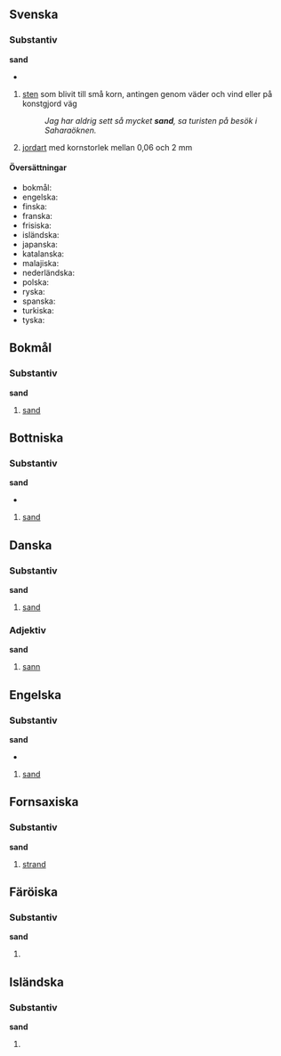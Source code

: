 {{se även|sanð}}
{{wikipedia}}

==Svenska==
===Substantiv===
{{sv-subst-n-oräkn}}
'''sand'''
*{{uttal|sv|enkel=sand|ipa=sand}}
#[[sten]] som blivit till små korn, antingen genom väder och vind eller på konstgjord väg
#:''Jag har aldrig sett så mycket '''sand''', sa turisten på besök i Saharaöknen.''
#{{tagg|geologi}} [[jordart]] med kornstorlek mellan 0,06 och 2 mm
:{{avgränsare}}
:{{etymologi|Av {{härledning|sv|gmq-fsv|sander}}, av {{härledning|sv|non|sandr}}, av urgermanska *''sanda(z)''. Besläktat med isländska ''[[sandur#Isländska|sandur]]'', norska ''[[#Norska|sand]]'' fornengelska ''[[#Fornengelska|sand]]'' (engelska ''[[#Engelska|sand]]''), fornhögtyska ''[[sant#Fornhögtyska|sant]]'' (tyska ''[[Sand#Tyska|Sand]]''). Ytterst av urindoeuropeiska *''sam(a)dho-'', motsvarande grekiska [[ἄμαθος]], ''amathos'', "sand"; troligen en uttalsförenkling av *''bhsam(a)dho-'', av roten *''bhes-'', med rotbetydelsen "att [[krossa]]", "att gnugga". Härigenom besläktat med latin ''[[sabulum]]'', grekiska [[ψάμμος]], ''psammos'' (varav ''[[psammit]]''), båda "sand", och sanskrit ''bhas'', "sönderkrossa".}}
:{{sammansättningar|[[fogsand]], [[kabelsand]], [[kattsand]], [[kvartssand]], [[kvicksand]], [[sanddyna]], [[sandjord]], [[sandkaka]], [[sandkorn]], [[sandkrypare]], [[sandlåda]], [[sandmask]], [[sandmaskros]], [[sandslott]], [[sandsnäppa]], [[sandsten]], [[sandstrand]], [[sandtäkt]], [[sandtärna]], [[sandöken]], [[sättsand]]}}
:{{fraser|[[sticka huvudet i sanden]]}}
:{{seäven|[[grus]], [[singel]]}}
:{{anagram|[[dans]], [[Dans]]}}

====Översättningar====
{{ö-topp|små korn sten}}
*bokmål: {{ö|no|sand}}
*engelska: {{ö+|en|sand}}
*finska: {{ö+|fi|hiekka}}
*franska: {{ö+|fr|sable|m}}
*frisiska: {{ö+|fy|sân|n}}
*isländska: {{ö+|is|sandur}}
*japanska: {{ö+|ja|砂|tr=suna}}
*katalanska: {{ö+|ca|sorra}}
*malajiska: {{ö|ms|pasir}}
*nederländska: {{ö+|nl|zand|n}}
*polska: {{ö+|pl|piasek|m}}
*ryska: {{ö+|ru|песок|m|tr=pesók}}
*spanska: {{ö+|es|arena|f}}
*turkiska: {{ö+|tr|kum}}
*tyska: {{ö+|de|Sand|m}}
{{ö-botten}}

==Bokmål==
===Substantiv===
{{subst|no}}
'''sand''' {{m}}
#[[sand#Svenska|sand]]
#:{{etymologi|Av {{härledning|no|non|sandr}}, av urgermanska ''*samdaz'', av urindoeuropeiska''*sámh₂dʰos''.}}
#:{{homofoner|sann|språk=no}}
#:{{sammansättningar|[[sandkasse]]}}

==Bottniska==
===Substantiv===
{{subst|gmq-bot}}
'''sand''' {{m}}
*{{uttal|gmq-bot|ipa=sɑ́ːn/, /sɒ́nː/, /sǽnd/, /sǽːt}}
#[[#Svenska|sand]]
#:{{etymologi|Av {{härledning|gmq-bot|non|sandr}}; just för att ordet historiskt slutar på ''nd'' och är enstavigt blir n-ljudet lent och ej tjockt; jämför ''[[band#Bottniska|band]]'' motför ''[[son#Bottniska|son]]'' och ''[[van#Bottniska|van]]''.}}
#:{{besläktade ord|[[sandug]], [[send’]]}}

==Danska==
===Substantiv===
{{da-subst-t-oräkn|sand|sandet}}
'''sand'''
#[[sand#Svenska|sand]]
#:{{etymologi|Av {{härledning|da|non|sandr}}, av urgermanska ''*samdaz'', av urindoeuropeiska''*sámh₂dʰos''.}}
#:{{sammansättningar|[[sandbanke]], [[sandflugt]], [[sandkasse]], [[sandpapir]], [[sandstrand]]}}

===Adjektiv===
{{adj|da}}
'''sand'''
#[[sann]]
#:{{synonymer|[[rigtig]]}}
#:{{antonymer|[[falsk]]}}
#:{{etymologi|Av {{härledning|da|non|sannr, saðr}}, av urgermanska ''*sanþaz'', av urindoeuropeiska ''*h₁sónts'' ("varande, existerande"), presens particip av *h₁es- ("att vara").}}

==Engelska==
===Substantiv===
{{subst|en}}
'''sand'''
*{{uttal|en|ipa=sænd}}
#{{tagg||språk=en}} [[sand#Svenska|sand]]

==Fornsaxiska==
===Substantiv===
{{subst|osx}}
'''sand'''
#[[strand]]

==Färöiska==
===Substantiv===
'''sand'''
#{{böjning|fo|subst|sandur}}

==Isländska==
===Substantiv===
'''sand'''
#{{böjning|is|subst|sandur}}

